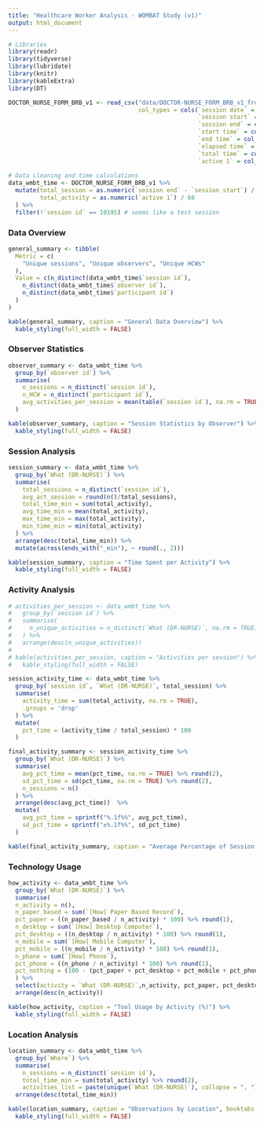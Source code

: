 ```yaml
---
title: "Healthcare Worker Analysis - WOMBAT Study (v1)"
output: html_document
---
```


```r
# Libraries
library(readr)
library(tidyverse)  
library(lubridate) 
library(knitr) 
library(kableExtra)
library(DT)

DOCTOR_NURSE_FORM_BRB_v1 <- read_csv("data/DOCTOR-NURSE_FORM_BRB_v1_from_23_03_2025_to_09_04_2025.csv", 
                                     col_types = cols(`session date` = col_character(), 
                                                      `session start` = col_time(format = "%H:%M:%S"), 
                                                      `session end` = col_time(format = "%H:%M:%S"), 
                                                      `start time` = col_time(format = "%H:%M:%S"), 
                                                      `end time` = col_time(format = "%H:%M:%S"), 
                                                      `elapsed time` = col_time(format = "%H:%M:%S"), 
                                                      `total time` = col_time(format = "%H:%M:%S"), 
                                                      `active 1` = col_time(format = "%H:%M:%S")))
  
# Data cleaning and time calculations
data_wmbt_time <- DOCTOR_NURSE_FORM_BRB_v1 %>%
  mutate(total_session = as.numeric(`session end` - `session start`) / 60,
         total_activity = as.numeric(`active 1`) / 60
  ) %>% 
  filter(!`session id` == 10195) # seems like a test session

```

### Data Overview

```r

general_summary <- tibble(
  Metric = c(
    "Unique sessions", "Unique observers", "Unique HCWs"
  ),
  Value = c(n_distinct(data_wmbt_time$`session id`),
    n_distinct(data_wmbt_time$`observer id`),
    n_distinct(data_wmbt_time$`participant id`)
  )
)

kable(general_summary, caption = "General Data Overview") %>%
  kable_styling(full_width = FALSE)
```

### Observer Statistics

``` r
observer_summary <- data_wmbt_time %>%
  group_by(`observer id`) %>%
  summarise(
    n_sessions = n_distinct(`session id`),
    n_HCW = n_distinct(`participant id`),
    avg_activities_per_session = mean(table(`session id`), na.rm = TRUE) %>% round()
  )

kable(observer_summary, caption = "Session Statistics by Observer") %>%
  kable_styling(full_width = FALSE)
```

### Session Analysis

``` r

session_summary <- data_wmbt_time %>%
  group_by(`What (DR-NURSE)`) %>%
  summarise(
    total_sessions = n_distinct(`session id`),
    avg_act_session = round(n()/total_sessions),
    total_time_min = sum(total_activity),
    avg_time_min = mean(total_activity),
    max_time_min = max(total_activity),
    min_time_min = min(total_activity)
  ) %>%
  arrange(desc(total_time_min)) %>%
  mutate(across(ends_with("_min"), ~ round(., 2))) 

kable(session_summary, caption = "Time Spent per Activity") %>%
  kable_styling(full_width = FALSE)
```

### Activity Analysis

``` r
# activities_per_session <- data_wmbt_time %>%
#   group_by(`session id`) %>%
#   summarise(
#     n_unique_activities = n_distinct(`What (DR-NURSE)`, na.rm = TRUE) 
#   ) %>%
#   arrange(desc(n_unique_activities))
# 
# kable(activities_per_session, caption = "Activities per session") %>%
#   kable_styling(full_width = FALSE)

session_activity_time <- data_wmbt_time %>%
  group_by(`session id`, `What (DR-NURSE)`, total_session) %>%
  summarise(
    activity_time = sum(total_activity, na.rm = TRUE),
    .groups = 'drop'
  ) %>% 
  mutate(
    pct_time = (activity_time / total_session) * 100
  )

final_activity_summary <- session_activity_time %>%
  group_by(`What (DR-NURSE)`) %>%
  summarise(
    avg_pct_time = mean(pct_time, na.rm = TRUE) %>% round(2),
    sd_pct_time = sd(pct_time, na.rm = TRUE) %>% round(2),
    n_sessions = n()
  ) %>%
  arrange(desc(avg_pct_time))  %>%
  mutate(
    avg_pct_time = sprintf("%.1f%%", avg_pct_time),
    sd_pct_time = sprintf("±%.1f%%", sd_pct_time)
  )

kable(final_activity_summary, caption = "Average Percentage of Session Time Spent on Each Activity")
```

### Technology Usage

``` r
how_activity <- data_wmbt_time %>%
  group_by(`What (DR-NURSE)`) %>%
  summarise(
  n_activity = n(),
  n_paper_based = sum(`[How] Paper Based Record`),
  pct_paper = ((n_paper_based / n_activity) * 100) %>% round(1),
  n_desktop = sum(`[How] Desktop Computer`),
  pct_desktop = ((n_desktop / n_activity) * 100) %>% round(1),
  n_mobile = sum(`[How] Mobile Computer`),
  pct_mobile = ((n_mobile / n_activity) * 100) %>% round(1),
  n_phone = sum(`[How] Phone`),
  pct_phone = ((n_phone / n_activity) * 100) %>% round(1),
  pct_nothing = (100 - (pct_paper + pct_desktop + pct_mobile + pct_phone))
  ) %>% 
  select(activity = `What (DR-NURSE)`,n_activity, pct_paper, pct_desktop, pct_mobile, pct_phone, pct_nothing) %>% 
  arrange(desc(n_activity)) 

kable(how_activity, caption = "Tool Usage by Activity (%)") %>%
  kable_styling(full_width = FALSE)
```

### Location Analysis

``` r
location_summary <- data_wmbt_time %>%
  group_by(`Where`) %>%
  summarise(
    n_sessions = n_distinct(`session id`),
    total_time_min = sum(total_activity) %>% round(2),
    activities_list = paste(unique(`What (DR-NURSE)`), collapse = ", ")) %>% 
  arrange(desc(total_time_min))

kable(location_summary, caption = "Observations by Location", booktabs = TRUE) %>%
  kable_styling(full_width = FALSE)


```



